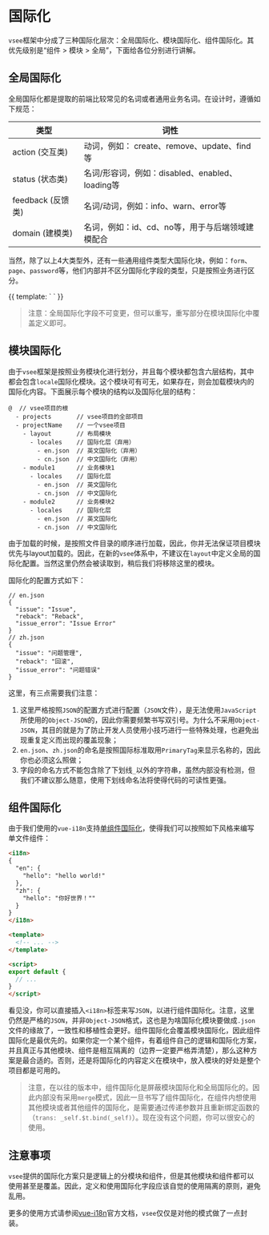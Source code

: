 
<Meta title="框架/国际化/配置方案" />

# 国际化

`vsee`框架中分成了三种国际化层次：全局国际化、模块国际化、组件国际化。其优先级别是“组件 > 模块 > 全局”，下面给各位分别进行讲解。

## 全局国际化

全局国际化都是提取的前端比较常见的名词或者通用业务名词。在设计时，遵循如下规范：

| 类型              | 词性                                             |
| ----------------- | ------------------------------------------------ |
| action (交互类)   | 动词，例如： create、remove、update、find等      |
| status (状态类)   | 名词/形容词，例如：disabled、enabled、loading等  |
| feedback (反馈类) | 名词/动词，例如：info、warn、error等             |
| domain (建模类)   | 名词，例如：id、cd、no等，用于与后端领域建模配合 |

当然，除了以上4大类型外，还有一些通用组件类型大国际化块，例如：`form`、`page`、`password`等，他们内部并不区分国际化字段的类型，只是按照业务进行区分。

<Preview>
<Story name="全局国际化字段" height="320px">
{{
  template: `
    <locale-table></locale-table>
  `
}}
</Story>
</Preview>

> 注意：全局国际化字段不可变更，但可以重写，重写部分在模块国际化中覆盖定义即可。

## 模块国际化

由于`vsee`框架是按照业务模块化进行划分，并且每个模块都包含六层结构，其中都会包含`locale`国际化模块。这个模块可有可无，如果存在，则会加载模块内的国际化内容。下面展示每个模块的结构以及国际化层的结构：

```
@  // vsee项目的根
  - projects       // vsee项目的全部项目
  - projectName    // 一个vsee项目
    - layout       // 布局模块
      - locales    // 国际化层（弃用）
        - en.json  // 英文国际化（弃用）
        - cn.json  // 中文国际化（弃用）
    - module1      // 业务模块1
      - locales    // 国际化层
        - en.json  // 英文国际化
        - cn.json  // 中文国际化
    - module2      // 业务模块2
      - locales    // 国际化层
        - en.json  // 英文国际化
        - cn.json  // 中文国际化
```

由于加载的时候，是按照文件目录的顺序进行加载，因此，你并无法保证项目模块优先与layout加载的。因此，在新的`vsee`体系中，不建议在`layout`中定义全局的国际化配置。当然这里仍然会被读取到，稍后我们将移除这里的模块。

国际化的配置方式如下：

```
// en.json
{
  "issue": "Issue",
  "reback": "Reback",
  "issue_error": "Issue Error"
}
// zh.json
{
  "issue": "问题管理",
  "reback": "回滚",
  "issue_error": "问题错误"
}
```

这里，有三点需要我们注意：

1. 这里严格按照`JSON`的配置方式进行配置（`JSON`文件），是无法使用`JavaScript`所使用的`Object-JSON`的，因此你需要频繁书写双引号。为什么不采用`Object-JSON`，其目的就是为了防止开发人员使用小技巧进行一些特殊处理，也避免出现重复定义而出现的覆盖现象；
2. `en.json`、`zh.json`的命名是按照国际标准取用`PrimaryTag`来显示名称的，因此你也必须这么照做；
3. 字段的命名方式不能包含除了下划线`_`以外的字符串，虽然内部没有检测，但我们不建议那么随意，使用下划线命名法将使得代码的可读性更强。

## 组件国际化

由于我们使用的`vue-i18n`支持[单组件国际化](http://kazupon.github.io/vue-i18n/zh/guide/sfc.html)，使得我们可以按照如下风格来编写单文件组件：

```html
<i18n>
{
  "en": {
    "hello": "hello world!"
  },
  "zh": {
    "hello": "你好世界！""
  }
}
</i18n>

<template>
  <!-- ... -->
</template>

<script>
export default {
  // ...
}
</script>
```

看见没，你可以直接插入`<i18n>`标签来写`JSON`，以进行组件国际化。注意，这里仍然是严格的`JSON`，并非`Object-JSON`格式，这也是为啥国际化模块要做成`.json`文件的缘故了，一致性和移植性会更好。组件国际化会覆盖模块国际化，因此组件国际化是最优先的。如果你定一个某个组件，有着组件自己的逻辑和国际化方案，并且真正与其他模块、组件是相互隔离的（边界一定要严格弄清楚），那么这种方案是最合适的。否则，还是将国际化的内容定义在模块中，放入模块的好处是整个项目都是可用的。

> 注意，在以往的版本中，组件国际化是屏蔽模块国际化和全局国际化的。因此内部没有采用`merge`模式，因此一旦书写了组件国际化，在组件内想使用其他模块或者其他组件的国际化，是需要通过传递参数并且重新绑定函数的（`trans: _self.$t.bind(_self)`）。现在没有这个问题，你可以很安心的使用。

## 注意事项

`vsee`提供的国际化方案只是逻辑上的分模块和组件，但是其他模块和组件都可以使用甚至是覆盖。因此，定义和使用国际化字段应该自觉的使用隔离的原则，避免乱用。

更多的使用方式请参阅[vue-i18n](http://kazupon.github.io/vue-i18n/zh/)官方文档，`vsee`仅仅是对他的模式做了一点封装。